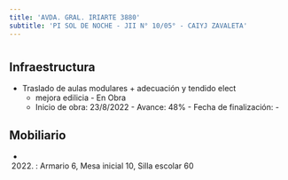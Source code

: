 ```yaml
---
title: 'AVDA. GRAL. IRIARTE 3880'
subtitle: 'PI SOL DE NOCHE - JII N° 10/05° - CAIYJ ZAVALETA'
---
```


#
## Infraestructura

* Traslado de aulas modulares + adecuación y tendido elect 
    + mejora edilicia - En Obra 
    + Inicio de obra: 23/8/2022 - Avance: 48% - Fecha de finalización: - 






## Mobiliario

*  (2022) : Armario 6, Mesa inicial 10, Silla escolar 60 



